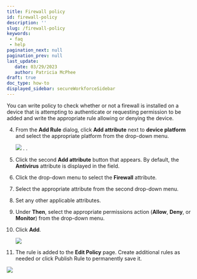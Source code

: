 ```yaml
---
title: Firewall policy
id: firewall-policy
description: ''
slug: /firewall-policy
keywords: 
 - faq
 - help
pagination_next: null
pagination_prev: null
last_update: 
   date: 03/29/2023
   author: Patricia McPhee
draft: true
doc_type: how-to
displayed_sidebar: secureWorkforceSidebar
---
```



<SupportedOsAuthenticatorWindowsOnly />

You can write policy to check whether or not a firewall is installed on a device that is attempting to authenticate or requesting permission to be added and write the appropriate rule allowing or denying the device. 




<CreateRule />

4. From the **Add Rule** dialog, click **Add attribute** next to **device platform** and select the appropriate platform from the drop-down menu. 

   ![](/images/policy/pol_device_platform_macos.PNG)
. . 
4. Click the second **Add attribute** button that appears. By default, the **Antivirus** attribute is displayed in the field.

5. Click the drop-down menu to select the **Firewall** attribute.

6. Select the appropriate attribute from the second drop-down menu.

7. Set any other applicable attributes.

8. Under **Then**, select the appropriate permissions action (**Allow**, **Deny**, or **Monitor**) from the drop-down menu.

9. Click **Add**. 

   ![](/images/policy/firewall_off_macos_deny.PNG)

10. The rule is added to the **Edit Policy** page. Create additional rules as needed or click Publish Rule to permanently save it. 

   ![](/images/policy/firewall_off_macos_deny_edit_screen.PNG)

